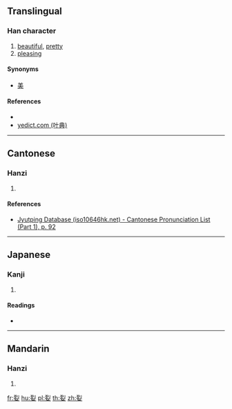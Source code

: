 ==Translingual==

===Han character===
{{Han char|rn=38|rad=女|as=06|sn=9|four=12404|canj=MNV|ids=⿱列女}}

# [[beautiful]], [[pretty]]
# [[pleasing]]

====Synonyms====
* [[美]]

====References====
* {{Han ref|kx=0261.040|dkj=06239|dj=0527.080|hdz=21043.090|uh=59F4|ud=23028|bh=CE75|bd=52853}}
* [http://yedict.com/htm/59/59F4.htm yedict.com (叶典)]

----

==Cantonese==

===Hanzi===
{{yue-hanzi|jyut=[[lit6]]|y=lit6}}

# {{defn|lang=yue|sort=女06}}

====References====
* [http://www.iso10646hk.net/jp/document/download.jsp Jyutping Database (iso10646hk.net) - Cantonese Pronunciation List (Part 1), p. 92]

----

==Japanese==

===Kanji===
{{ja-kanji|grade=|rs=女06}}

# {{defn|lang=ja|sort=女06}}

====Readings====
* {{ja-readings|on=[[れつ]] (retsu), [[れち]] (rechi)|kun=[[うつくしい]] (utsukushii)}}

----

==Mandarin==

===Hanzi===
{{cmn-hanzi|pin=[[liè]] ([[lie4]])|wg=lieh<sup>4</sup>}}

# {{defn|lang=cmn|sort=女06}}

[[fr:姴]]
[[hu:姴]]
[[pl:姴]]
[[th:姴]]
[[zh:姴]]